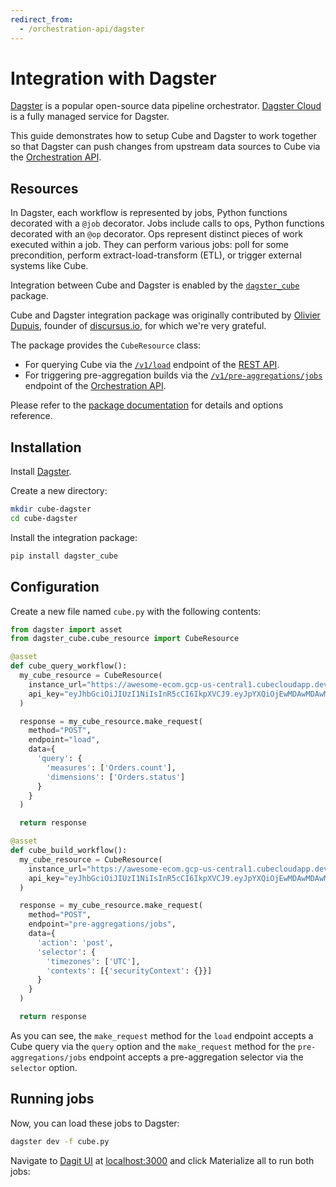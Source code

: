 ```yaml
---
redirect_from:
  - /orchestration-api/dagster
---
```


# Integration with Dagster

[Dagster][dagster] is a popular open-source data pipeline orchestrator. [Dagster
Cloud][dagster-cloud] is a fully managed service for Dagster.

This guide demonstrates how to setup Cube and Dagster to work together so that
Dagster can push changes from upstream data sources to Cube via the
[Orchestration API][ref-orchestration-api].

## Resources

In Dagster, each workflow is represented by jobs, Python functions decorated
with a `@job` decorator. Jobs include calls to ops, Python functions decorated
with an `@op` decorator. Ops represent distinct pieces of work executed within a
job. They can perform various jobs: poll for some precondition, perform
extract-load-transform (ETL), or trigger external systems like Cube.

Integration between Cube and Dagster is enabled by the
[`dagster_cube`][github-dagster-cube] package.

<InfoBox>

Cube and Dagster integration package was originally contributed by
[Olivier Dupuis](https://github.com/olivierdupuis), founder of
[discursus.io](https://www.discursus.io), for which we're very grateful.

</InfoBox>

The package provides the `CubeResource` class:

- For querying Cube via the [`/v1/load`][ref-load-endpoint] endpoint of the
  [REST API][ref-rest-api].
- For triggering pre-aggregation builds via the
  [`/v1/pre-aggregations/jobs`][ref-ref-jobs-endpoint] endpoint of the
  [Orchestration API][ref-orchestration-api].

Please refer to the [package documentation][github-dagster-cube-docs] for
details and options reference.

## Installation

Install [Dagster][dagster-docs-install].

Create a new directory:

```bash
mkdir cube-dagster
cd cube-dagster
```

Install the integration package:

```bash
pip install dagster_cube
```

## Configuration

Create a new file named `cube.py` with the following contents:

```python
from dagster import asset
from dagster_cube.cube_resource import CubeResource

@asset
def cube_query_workflow():
  my_cube_resource = CubeResource(
    instance_url="https://awesome-ecom.gcp-us-central1.cubecloudapp.dev/cubejs-api/v1/",
    api_key="eyJhbGciOiJIUzI1NiIsInR5cCI6IkpXVCJ9.eyJpYXQiOjEwMDAwMDAwMDAsImV4cCI6NTAwMDAwMDAwMH0.OHZOpOBVKr-sCwn8sbZ5UFsqI3uCs6e4omT7P6WVMFw"
  )

  response = my_cube_resource.make_request(
    method="POST",
    endpoint="load",
    data={
      'query': {
        'measures': ['Orders.count'],
        'dimensions': ['Orders.status']
      }
    }
  )

  return response

@asset
def cube_build_workflow():
  my_cube_resource = CubeResource(
    instance_url="https://awesome-ecom.gcp-us-central1.cubecloudapp.dev/cubejs-api/v1/",
    api_key="eyJhbGciOiJIUzI1NiIsInR5cCI6IkpXVCJ9.eyJpYXQiOjEwMDAwMDAwMDAsImV4cCI6NTAwMDAwMDAwMH0.OHZOpOBVKr-sCwn8sbZ5UFsqI3uCs6e4omT7P6WVMFw"
  )

  response = my_cube_resource.make_request(
    method="POST",
    endpoint="pre-aggregations/jobs",
    data={
      'action': 'post',
      'selector': {
        'timezones': ['UTC'],
        'contexts': [{'securityContext': {}}]
      }
    }
  )

  return response
```

As you can see, the `make_request` method for the `load` endpoint accepts a Cube
query via the `query` option and the `make_request` method for the
`pre-aggregations/jobs` endpoint accepts a pre-aggregation selector via the
`selector` option.

## Running jobs

Now, you can load these jobs to Dagster:

```bash
dagster dev -f cube.py
```

Navigate to [Dagit UI][dagster-docs-dagit] at
[localhost:3000](http://localhost:3000) and click <Btn>Materialize all</Btn> to
run both jobs:

<Screenshot src="https://ucarecdn.com/948e700f-92c5-4103-ad27-4c3db1bc9e49/" />

[dagster]: https://dagster.io
[dagster-cloud]: https://dagster.io/cloud
[dagster-docs-install]: https://docs.dagster.io/getting-started/install
[dagster-docs-dagit]: https://docs.dagster.io/concepts/webserver/ui
[github-dagster-cube]: https://github.com/discursus-data/dagster-cube
[github-dagster-cube-docs]:
  https://github.com/discursus-data/dagster-cube/blob/main/README.md
[ref-load-endpoint]: /product/apis-integrations/rest-api/reference#v1load
[ref-ref-jobs-endpoint]: /product/apis-integrations/rest-api/reference#v1pre-aggregationsjobs
[ref-rest-api]: /product/apis-integrations/rest-api
[ref-orchestration-api]: /product/apis-integrations/orchestration-api
